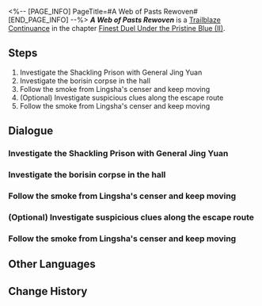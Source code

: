 <%-- [PAGE_INFO]
PageTitle=#A Web of Pasts Rewoven#
[END_PAGE_INFO] --%>
{{Stub|Dialogue.}}
{{Mission Infobox
|id            = 2022202
|title         = 
|image         = Mission A Web of Pasts Rewoven.png{{subst:void|<!--$UPLOAD:<<SpriteOutput/Chronicle/2022202.png>-<Mission A Web of Pasts Rewoven.png>-<Fate's Atlas Images>>-->}}
|type          = Trailblaze Continuance
|event_name    = 
|chapter       = Finest Duel Under the Pristine Blue (II)
|requirements  = [[Trailblaze Continuance]] ''[[At Dawn, To War]]'' completed
|summary       = In the Shackling Prison, the Divine Foresight arrives along with Dan Heng and Lingsha to investigate the truth behind the prison break. Amid the clues left behind by the pack of wolves, the old grudge between the Xianzhou Luofu and Hoolay is once again brought to light.
|characters    = Trailblazer
|startLocation = [[The Xianzhou Luofu]] - [[The Shackling Prison]]
|world         = The Xianzhou Luofu
|area          = The Shackling Prison
|prev          = At Dawn, To War
|next          = Alone In Peril
|rewards       = Trailblaze EXP*600; Stellar Jade*80; Traveler's Guide*5; Lost Crystal*5; Credit*120,000
}}
'''''A Web of Pasts Rewoven''''' is a [[Trailblaze Continuance]] in the chapter [[Finest Duel Under the Pristine Blue (II)]].

==Steps==
# Investigate the Shackling Prison with General Jing Yuan
# Investigate the borisin corpse in the hall
# Follow the smoke from Lingsha's censer and keep moving
# (Optional) Investigate suspicious clues along the escape route
# Follow the smoke from Lingsha's censer and keep moving

<!--
==Gameplay Notes==

--><!--
==Trial Character==

-->
==Dialogue==
{{Stub Dialogue}}

===Investigate the Shackling Prison with General Jing Yuan===
{{Mission Description|type=continuance|location=The Shackling Prison|On the other side, Jing Yuan, Dan Heng, and Lingsha arrive at The Shackling Prison, where all are busy picking up the pieces of the breakout. The trio examine the aftermath of the borisin's surprise attack, in search of clues that may help them catch the mastermind stirring up trouble from behind the scenes. Along the way, past events are revisited...}}
{{Dialogue Start}}
:{{tx}}
{{Dialogue End}}

===Investigate the borisin corpse in the hall===
{{Dialogue Start}}
:{{tx}}
{{Dialogue End}}

===Follow the smoke from Lingsha's censer and keep moving===
{{Dialogue Start}}
:{{tx}}
{{Dialogue End}}

===(Optional) Investigate suspicious clues along the escape route===
{{Dialogue Start}}
:{{tx}}
{{Dialogue End}}

===Follow the smoke from Lingsha's censer and keep moving===
{{Dialogue Start}}
:{{tx}}
{{Dialogue End}}

==Other Languages==
{{Other Languages
|en   = A Web of Pasts Rewoven
|zhs  = 缕析条分，故事重问
|zht  = 縷析條分，故事重問
|ja   = 勘案分析、再び問われる過去
|ko   = 세밀한 분석, 다시 드러난 과거
|es   = Red de pasados entretejidos
|fr   = Sur les traces du passé
|ru   = Ниточка вьётся, в минувших делах отзовётся
|th   = วิเคราะห์คดี สะสางอดีต
|vi   = Phân Tích Chi Tiết, Đào Lại Quá Khứ
|de   = Gewoben aus Vergangenem
|id   = Menyulam Kembali Jejak-Jejak Masa Lampau
|pt   = Uma Teia de Passados Retecida
}}

==Change History==
{{Change History|2.5}}
